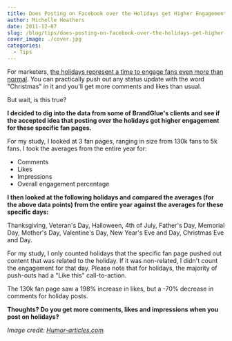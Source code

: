 ```yaml
---
title: Does Posting on Facebook over the Holidays get Higher Engagement?
author: Michelle Heathers
date: 2011-12-07
slug: /blog/tips/does-posting-on-facebook-over-the-holidays-get-higher-engagement
cover_image: ./cover.jpg
categories:
  - Tips
---
```


For marketers, [the holidays represent a time to engage fans even more than normal][1]. You can practically push out any status update with the word "Christmas" in it and you'll get more comments and likes than usual.

But wait, is this true?

**I decided to dig into the data from some of BrandGlue's clients and see if the accepted idea that posting over the holidays got higher engagement for these specific fan pages.**

For my study, I looked at 3 fan pages, ranging in size from 130k fans to 5k fans. I took the averages from the entire year for:

- Comments
- Likes
- Impressions
- Overall engagement percentage

**I then looked at the following holidays and compared the averages (for the above data points) from the entire year against the averages for these specific days:**

Thanksgiving, Veteran's Day, Halloween, 4th of July, Father's Day, Memorial Day, Mother's Day, Valentine's Day, New Year's Eve and Day, Christmas Eve and Day.

For my study, I only counted holidays that the specific fan page pushed out content that was related to the holiday. If it was non-related, I didn't count the engagement for that day. Please note that for holidays, the majority of push-outs had a "Like this" call-to-action.

The 130k fan page saw a 198% increase in likes, but a -70% decrease in comments for holiday posts.

**Thoughts? Do you get more comments, likes and impressions when you post on holidays?**

_Image credit: [Humor-articles.com][2]_

[1]: http://blog.wildfireapp.com/2011/11/14/10-tips-for-a-sharp-facebook-messaging-strategy-for-the-holidays/
[2]: http://www.humor-articles.com/bad-christmas-sweaters/
